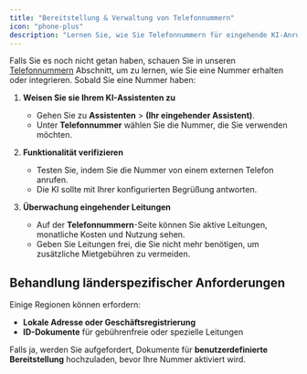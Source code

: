 ```yaml
---
title: "Bereitstellung & Verwaltung von Telefonnummern"
icon: "phone-plus"
description: "Lernen Sie, wie Sie Telefonnummern für eingehende KI-Anrufe bereitstellen, zuweisen und verwalten"
---
```


Falls Sie es noch nicht getan haben, schauen Sie in unseren [Telefonnummern](/phone-numbers/types) Abschnitt, um zu lernen, wie Sie eine Nummer erhalten oder integrieren. Sobald Sie eine Nummer haben:

1. **Weisen Sie sie Ihrem KI-Assistenten zu**

   - Gehen Sie zu **Assistenten** > **(Ihr eingehender Assistent)**.
   - Unter **Telefonnummer** wählen Sie die Nummer, die Sie verwenden möchten.

2. **Funktionalität verifizieren**

   - Testen Sie, indem Sie die Nummer von einem externen Telefon anrufen.
   - Die KI sollte mit Ihrer konfigurierten Begrüßung antworten.

3. **Überwachung eingehender Leitungen**
   - Auf der **Telefonnummern**-Seite können Sie aktive Leitungen, monatliche Kosten und Nutzung sehen.
   - Geben Sie Leitungen frei, die Sie nicht mehr benötigen, um zusätzliche Mietgebühren zu vermeiden.

## Behandlung länderspezifischer Anforderungen

Einige Regionen können erfordern:

- **Lokale Adresse oder Geschäftsregistrierung**
- **ID-Dokumente** für gebührenfreie oder spezielle Leitungen

Falls ja, werden Sie aufgefordert, Dokumente für **benutzerdefinierte Bereitstellung** hochzuladen, bevor Ihre Nummer aktiviert wird. 